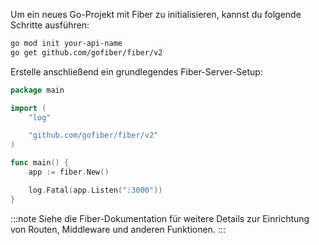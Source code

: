 Um ein neues Go-Projekt mit Fiber zu initialisieren, kannst du folgende Schritte ausführen:

```bash
go mod init your-api-name
go get github.com/gofiber/fiber/v2
```

Erstelle anschließend ein grundlegendes Fiber-Server-Setup:

```go title="main.go"
package main

import (
    "log"

    "github.com/gofiber/fiber/v2"
)

func main() {
    app := fiber.New()

    log.Fatal(app.Listen(":3000"))
}
```

:::note
Siehe die Fiber-Dokumentation für weitere Details zur Einrichtung von Routen, Middleware und anderen Funktionen.
:::
